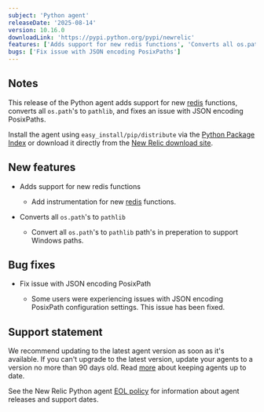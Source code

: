 ```yaml
---
subject: 'Python agent'
releaseDate: '2025-08-14'
version: 10.16.0
downloadLink: 'https://pypi.python.org/pypi/newrelic'
features: ['Adds support for new redis functions', 'Converts all os.paths to pathlib']
bugs: ['Fix issue with JSON encoding PosixPaths']
---
```


## Notes

This release of the Python agent adds support for new [redis](https://pypi.org/project/redis/) functions, converts all `os.path`'s to `pathlib`, and fixes an issue with JSON encoding PosixPaths. 

Install the agent using `easy_install/pip/distribute` via the [Python Package Index](https://pypi.python.org/pypi/newrelic) or download it directly from the [New Relic download site](https://download.newrelic.com/python_agent/release).

## New features

* Adds support for new redis functions

  * Add instrumentation for new [redis](https://pypi.org/project/redis/) functions.

* Converts all `os.path`'s to `pathlib`

  * Convert all `os.path`'s to `pathlib` path's in preperation to support Windows paths.

## Bug fixes

* Fix issue with JSON encoding PosixPath 

  * Some users were experiencing issues with JSON encoding PosixPath configuration settings. This issue has been fixed. 

## Support statement

We recommend updating to the latest agent version as soon as it's available. If you can't upgrade to the latest version, update your agents to a version no more than 90 days old. Read [more](/docs/new-relic-solutions/new-relic-one/install-configure/update-new-relic-agent/) about keeping agents up to date.

See the New Relic Python agent [EOL policy](/docs/apm/agents/python-agent/getting-started/python-agent-eol-policy/) for information about agent releases and support dates.

